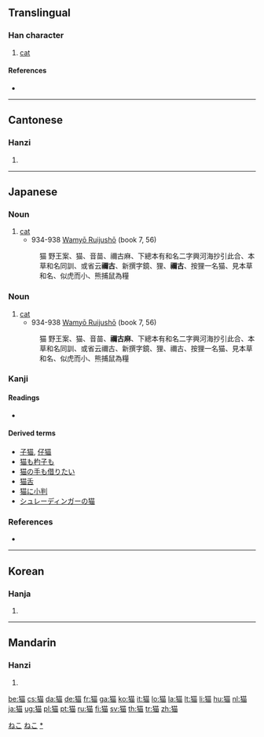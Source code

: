{{also|貓}}<!-- may be replaced by zh-forms -->
==Translingual==

===Han character===
{{Han char|rn=94|rad=犬|as=09|sn=12|four=|canj=大竹廿田 (KHTW)}}

# [[cat]]

====References====
* {{Han ref|kx=0714.270|dkj=20535|dj=1127.010|hdz=21352.010|uh=732B|ud=29483}}

----

==Cantonese==

===Hanzi===
{{yue-hanzi|jyut=|y=maau1}}

# {{defn|Cantonese}}

----

==Japanese==

===Noun===
{{ja-noun|k|hira=ねこ|rom=neko|hidx=ねこ}}

# [[cat]]
#* 934-938 [[w:Wamyō Ruijushō|Wamyō Ruijushō]] (book 7, 56)
#: 猫 野王案、猫、音苗、禰古麻、下總本有和名二字興河海抄引此合、本草和名同訓、或省云'''禰古'''、新撰字鏡、狸、'''禰古'''、按狸一名猫、見本草和名、似虎而小、熊捕鼠為糧

===Noun===
{{ja-noun|k|hira=ねこま|rom=nekoma|hidx=ねこま}}

# [[cat]]
#* 934-938 [[w:Wamyō Ruijushō|Wamyō Ruijushō]] (book 7, 56)
#: 猫 野王案、猫、音苗、'''禰古麻'''、下總本有和名二字興河海抄引此合、本草和名同訓、或省云禰古、新撰字鏡、狸、禰古、按狸一名猫、見本草和名、似虎而小、熊捕鼠為糧

===Kanji===
{{ja-kanji|grade=c|rs=犬09}}

====Readings====
* {{ja-readings|on=[[びょう]] (byō), [[ぼう]] (bō), [[みょう]] (myō)|kun=[[ねこ]] (neko)}}

====Derived terms====
* [[子猫]], [[仔猫]]
* [[猫も杓子も]]
* [[猫の手も借りたい]]
* [[猫舌]]
* [[猫に小判]]
* [[シュレーディンガーの猫]]

===References===
* {{cite book
  | last = Minamoto
  | first = Shitagō
  | authorlink = w:Minamoto no Shitagō
  | coauthors = Kyōto Daigaku Bungakubu Kokugogaku Kokubungaku Kenkyūshitu
  | title = [[w:Wamyō Ruijushō|Shohon Shūsei Wamyō Ruijushō: Honbunhen]]
  | publisher = Rinsen
  | date = 1968
  | origyear = 931-938
  | location = Kyōto
  | language = Japanese
  | id = ISBN 4-653-00507-9
  }}

[[Category:1000 Japanese basic words|ねこ]]
[[Category:ja:Mammals|ねこ]]
[[Category:ja:Cats|*]]

----

==Korean==

===Hanja===
{{ko-hanja|hangeul=묘|eumhun=|rv=myo|mr=myo|y=myo}}

# {{defn|Korean}}

----

==Mandarin==

===Hanzi===
{{cmn-hanzi|tra=貓|pin=[[māo]] ([[mao1]])|wg=mao<sup>1</sup>}}

# {{defn|Mandarin}}

[[be:猫]]
[[cs:猫]]
[[da:猫]]
[[de:猫]]
[[fr:猫]]
[[ga:猫]]
[[ko:猫]]
[[it:猫]]
[[lo:猫]]
[[la:猫]]
[[lt:猫]]
[[li:猫]]
[[hu:猫]]
[[nl:猫]]
[[ja:猫]]
[[ug:猫]]
[[pl:猫]]
[[pt:猫]]
[[ru:猫]]
[[fi:猫]]
[[sv:猫]]
[[th:猫]]
[[tr:猫]]
[[zh:猫]]